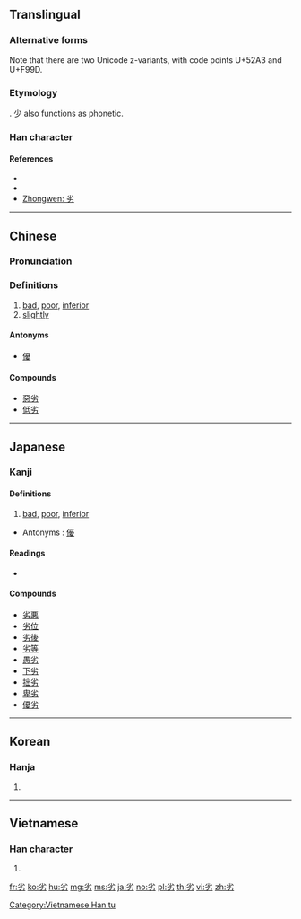 ==Translingual==

===Alternative forms===
Note that there are two Unicode z-variants, with code points U+52A3 and U+F99D.

===Etymology===
{{Han compound|少|t1=little, less|力|t2=strength|ls=ic}}. 少 also functions as phonetic.

===Han character===
{{Han char|rn=19|rad=力|as=04|sn=6|four=90427|canj=FHKS|ids=⿱少力}}

====References====
* {{Han ref|kx=0146.170|dkj=02302|dj=0330.060|hdz=10367.050|uh=52A3|ud=21155|bh=A648|bd=42568}}
* {{Han ref|uh=F99D}}
* [http://www.zhongwen.com/d/166/x72.htm Zhongwen: 劣]

----

==Chinese==
{{zh-forms}}

===Pronunciation===
{{zh-pron
|m=liè
|c=lyut3
|mc=y
|oc=y
|ma=Zh-liè.ogg
|cat=a,adv
}}

===Definitions===
# [[bad]], [[poor]], [[inferior]]
# [[slightly]]

====Antonyms====
* [[優]]

====Compounds====
* [[惡劣]]
* [[低劣]]

----

==Japanese==

===Kanji===
{{ja-kanji|grade=c|rs=力04}}

====Definitions====
# [[bad]], [[poor]], [[inferior]]

* Antonyms : [[優]]

====Readings====
* {{ja-readings|on=[[れつ]] (retsu)|kun=[[おとる]] (otoru)}}

====Compounds====
* [[劣悪]]
* [[劣位]]
* [[劣後]]
* [[劣等]]
* [[愚劣]]
* [[下劣]]
* [[拙劣]]
* [[卑劣]]
* [[優劣]]

----

==Korean==

===Hanja===
{{ko-hanja|hangeul=렬|rv=ryeol|mr=ryŏl}}

# {{defn|lang=ko|sort=力04}}

----

==Vietnamese==

===Han character===
{{vi-readings|rs=力04|hanviet=[[liệt]], [[lẹt]]}}

# {{defn|lang=vi|sort=力04}}

[[Category:Vietnamese Han tu]]

[[fr:劣]]
[[ko:劣]]
[[hu:劣]]
[[mg:劣]]
[[ms:劣]]
[[ja:劣]]
[[no:劣]]
[[pl:劣]]
[[th:劣]]
[[vi:劣]]
[[zh:劣]]